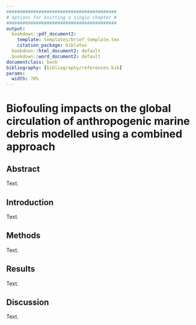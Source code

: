 ```yaml
---
#########################################
# options for knitting a single chapter #
#########################################
output:
  bookdown::pdf_document2:
    template: templates/brief_template.tex
    citation_package: biblatex
  bookdown::html_document2: default
  bookdown::word_document2: default
documentclass: book
bibliography: [bibliography/references.bib]
params:
  width: 70%
---
```


# Biofouling impacts on the global circulation of anthropogenic marine debris modelled using a combined approach
\chaptermark{Impacts of biofouling on circulation of AMD}

## Abstract

Text.

## Introduction

Text.

## Methods

Text.

## Results

Text.

## Discussion

Text.